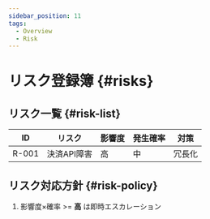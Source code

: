 ```yaml
---
sidebar_position: 11
tags:
  - Overview
  - Risk
---
```


# リスク登録簿 {#risks}

## リスク一覧 {#risk-list}
| ID | リスク | 影響度 | 発生確率 | 対策 |
| -- | ------ | ------ | -------- | ---- |
| R-001 | 決済API障害 | 高 | 中 | 冗長化 |

## リスク対応方針 {#risk-policy}
1. 影響度×確率 >= **高** は即時エスカレーション
